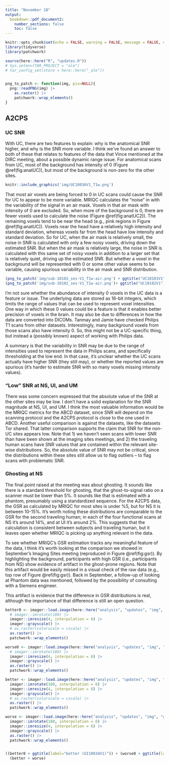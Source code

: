 ```yaml
---
title: "November 18"
output: 
  bookdown::pdf_document2:
    number_sections: false
    toc: false
---
```


```r
knitr::opts_chunk$set(echo = FALSE, warning = FALSE, message = FALSE, cache = FALSE, dev = "ragg_png", dpi=200)
library(tidyverse)
library(patchwork)

source(here::here("R", "updates.R"))
# Sys.setenv(TAR_PROJECT = "ale")
# tar_config_set(store = here::here("_ale"))


png_to_patch <- function(img, pix=NULL){
  png::readPNG(img) |>
    as.raster() |>
    patchwork::wrap_elements()
}
```


## A2CPS


### UC SNR

With UC, there are two features to explain: why is the anatomical SNR higher, and why is the SNR more variable. I think we've found an answer to both of these that relates to features of the data that Vince mentioned at the DIRC meeting, about a possible dynamic range issue. For anatomical scans from UC, most of the background has intensity of 0 (Figure \@ref(fig:anatUC)), but most of the background is non-zero for the other sites.

```r
knitr::include_graphics('img/UC10036V1_T1w.png')
```

That most air voxels are being forced to 0 in UC scans could cause the SNR for UC to appear to be more variable. MRIQC calculates the "noise" in with the variability of the signal in an air mask. Voxels in that air mask with intensity of 0 are excluded. So, when more of the background is 0, there are fewer voxels used to calculate the noise (Figure \@ref(fig:anatUC2)). The remaining voxels tend to be near the head (e.g., pink regions in Figure \@ref(fig:anatUC)). Voxels near the head have a relatively high intensity and standard deviation, whereas voxels far from the head have low intensity and standard deviation. So for UC, when the air mask is relatively small, the noise in SNR is calculated with only a few noisy voxels, driving down the estimated SNR. But when the air mask is relatively large, the noise in SNR is calculated with this same set of noisy voxels in addition to a larger set that is relatively quiet, driving up the estimated SNR. But whether a voxel in the background will be represented with 0 or some other value seems to be variable, causing spurious variability in the air mask and SNR distribution.

```r
(png_to_patch('img/sub-10103_ses-V1_T1w-air.png') + ggtitle("UC10103V1")) / 
(png_to_patch('img/sub-10102_ses-V1_T1w-air.png')+ ggtitle("UC10102V1") )
```

I'm not sure whether the abundance of intensity 0 voxels in the UC data is a feature or issue. The underlying data are stored as 16-bit integers, which limits the range of values that can be used to represent voxel intensities. One way in which these 0 values could be a feature is that it enables better precision of voxels in the brain. It may also be due to differences in how the data are converted into DICOMs. Tanmay and Jamie have checked Philips T1 scans from other datasets. Interestingly, many background voxels from those scans also have intensity 0. So, this might not be a UC-specific thing, but instead a (possibly known) aspect of working with Philips data.

A summary is that the variability in SNR may be due to the range of intensities used to represent the data in Philips scans, and specifically thresholding at the low end. In that case, it's unclear whether the UC scans actually have higher SNR (they still may), or whether the reported values are spurious (it's harder to estimate SNR with so many voxels missing intensity values). 

### "Low" SNR at NS, UI, and UM

There was some concern expressed that the absolute value of the SNR at the other sites may be low. I don't have a solid explanation for the SNR magnitude at NS, UI, and UM. I think the most valuable information would be the MRIQC metrics for the ABCD dataset, since SNR will depend on the scanning protocol and the A2CPS protocol is close to the one used in ABCD. Another useful comparison is against the datasets, like the datasets Tor shared. That latter comparison supports the claim that SNR for the non-UC sites appears low. Note that 1) we haven't seen scans with lower SNR than have been shown at the imaging sites meetings, and 2) the traveling human scans have SNR values that are contained within the relevant site-wise distributions. So, the absolute value of SNR may not be critical, since the distributions within these sites still allow us to flag outliers -- to flag scans with problematic SNR.

### Ghosting at NS

The final point raised at the meeting was about ghosting. It sounds like there is a standard threshold for ghosting, that the ghost-to-signal ratio on a scanner must be lower than 5%. It sounds like that is estimated with a phantom, presumably using a standardized sequence. For the A2CPS data, the GSR as calculated by MRIQC for most sites is under %5, but for NS it is between 10-15%. It's worth noting these distributions are comparable to the GSR for the second traveling human; in each of the four functional scans at NS it's around 14%, and at UI it's around 2%. This suggests that the calculation is consistent between subjects and traveling human, but it leaves open whether MRIQC is picking up anything relevant in the data. 

To see whether MRIQC's GSR estimation tracks any meaningful feature of the data, I think it's worth looking at the comparison we showed in September's Imaging Sites meeting (reproduced in Figure \@ref(fig:gsr)). By highlighting the background, participants with high GSR (i.e., participants from NS) show evidence of artifact in the ghost-prone regions. Note that this artifact would be easily missed in a visual check of the raw data (e.g., top row of Figure \@ref(fig:gsr)). Back in September, a follow-up of looking at Phantom data was mentioned, followed by the possibility of consulting with a Siemens engineer. 

This artifact is evidence that the difference in GSR distributions is real, although the importance of that difference is still an open question.

```r
better0 <- imager::load.image(here::here("analysis", "updates", "img", "sub-10034_z6.png")) |>
  # imager::imrotate(180) |>
  imager::imresize(4, interpolation = 6) |>
  imager::grayscale() |>
  # as.raster(colorscale = cscale) |>
  as.raster() |>
  patchwork::wrap_elements()

worse0 <- imager::load.image(here::here("analysis", "updates", "img", "sub-10047_z4.png")) |>
  # imager::imrotate(180) |>
  imager::imresize(4, interpolation = 6) |>
  imager::grayscale() |>
  as.raster() |>
  patchwork::wrap_elements()

better <- imager::load.image(here::here("analysis", "updates", "img", "better.png")) |>
  imager::imrotate(180, interpolation = 6) |>
  imager::imresize(4, interpolation = 6) |>
  imager::grayscale() |>
  # as.raster(colorscale = cscale) |>
  as.raster() |>
  patchwork::wrap_elements()

worse <- imager::load.image(here::here("analysis", "updates", "img", "worse.png")) |>
  imager::imrotate(180, interpolation = 6) |>
  imager::imresize(4, interpolation = 6) |>
  imager::grayscale() |>
  as.raster() |>
  patchwork::wrap_elements()


((better0 + ggtitle(label="better (UI10034V1)")) + (worse0 + ggtitle(label="worse (NS10047V1)"))) /
  (better + worse)

```


